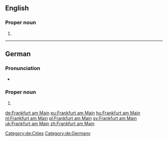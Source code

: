 ==English==

===Proper noun===
{{en-proper noun|head=[[Frankfurt]] am [[Main]]}}

# {{alternative form of|Frankfurt-am-Main|lang=en}}

----

==German==
{{wikipedia|lang=de}}

===Pronunciation===
* {{audio|De-Frankfurt am Main.ogg|Audio|lang=de}}

===Proper noun===
{{de-proper noun|head=[[Frankfurt]] [[am]] [[Main]]|n|?}}

# {{l|en|Frankfurt-am-Main}}

[[Category:de:Cities]]
[[Category:de:Germany]]

[[de:Frankfurt am Main]]
[[eu:Frankfurt am Main]]
[[hu:Frankfurt am Main]]
[[nl:Frankfurt am Main]]
[[pl:Frankfurt am Main]]
[[sv:Frankfurt am Main]]
[[uk:Frankfurt am Main]]
[[zh:Frankfurt am Main]]